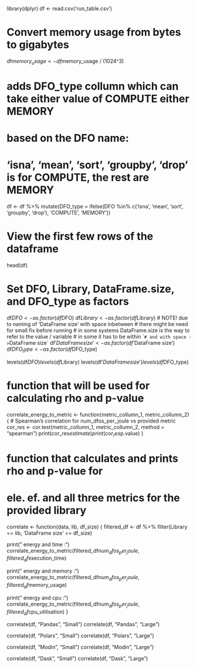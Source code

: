 library(dplyr)
df <- read.csv('run_table.csv')

# Convert memory usage from bytes to gigabytes
df$memory_usage <- df$memory_usage / (1024^3)

# adds DFO_type collumn which can take either value of COMPUTE either MEMORY
# based on the DFO name:
# 'isna', 'mean', 'sort', 'groupby', 'drop' is for COMPUTE, the rest are MEMORY
df <- df %>%
  mutate(DFO_type = ifelse(DFO %in% c('isna', 'mean', 'sort', 'groupby', 'drop'),
                           'COMPUTE',
                           'MEMORY'))
                           
# View the first few rows of the dataframe
head(df)

# Set DFO, Library, DataFrame.size, and DFO_type as factors
df$DFO <- as.factor(df$DFO)
df$Library <- as.factor(df$Library)
# NOTE! due to naming of 'DataFrame size' with space inbetween 
# there might be need for small fix before running
# in some systems DataFrame.size is the way to refer to the value / variable
# in some it has to be within `` 
# and with space -> `DataFrame size` 
df$'DataFrame size' <- as.factor(df$'DataFrame size')
df$DFO_type <- as.factor(df$DFO_type)

levels(df$DFO)
levels(df$Library)
levels(df$'DataFrame size')
levels(df$DFO_type)

# function that will be used for calculating rho and p-value
correlate_energy_to_metric <- function(metric_collumn_1, metric_collumn_2) {
  # Spearman's correlation for num_dfos_per_joule vs provided metric
  cor_res <- cor.test(metric_collumn_1, metric_collumn_2, method = "spearman")
  print(cor_res$estimate)
  print(cor_res$p.value)
}

# function that calculates and prints rho and p-value for 
# ele. ef. and all three metrics for the provided library
correlate <- function(data, lib, df_size) {
  filtered_df <- df %>% filter(Library == lib, 'DataFrame size' == df_size)

  print(" energy and time :")
  correlate_energy_to_metric(filtered_df$num_dfos_per_joule, filtered_df$execution_time)

  print(" energy and memory :")
  correlate_energy_to_metric(filtered_df$num_dfos_per_joule, filtered_df$memory_usage)

  print(" energy and cpu :")
  correlate_energy_to_metric(filtered_df$num_dfos_per_joule, filtered_df$cpu_utilisation)
}

correlate(df, "Pandas", "Small")
correlate(df, "Pandas", "Large")

correlate(df, "Polars", "Small")
correlate(df, "Polars", "Large")

correlate(df, "Modin", "Small")
correlate(df, "Modin", "Large")

correlate(df, "Dask", "Small")
correlate(df, "Dask", "Large")